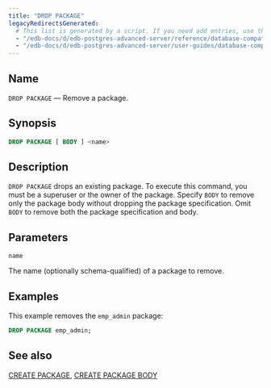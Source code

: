 ```yaml
---
title: "DROP PACKAGE"
legacyRedirectsGenerated:
  # This list is generated by a script. If you need add entries, use the `legacyRedirects` key.
  - "/edb-docs/d/edb-postgres-advanced-server/reference/database-compatibility-for-oracle-developers-reference-guide/9.6/Database_Compatibility_for_Oracle_Developers_Reference_Guide.1.063.html"
  - "/edb-docs/d/edb-postgres-advanced-server/user-guides/database-compatibility-for-oracle-developers-guide/9.5/Database_Compatibility_for_Oracle_Developers_Guide.1.091.html"
---
```


<div id="drop_package" class="registered_link"></div>

## Name

`DROP PACKAGE` &mdash; Remove a package.

## Synopsis

```sql
DROP PACKAGE [ BODY ] <name>
```

## Description

`DROP PACKAGE` drops an existing package. To execute this command, you must be a superuser or the owner of the package. Specify `BODY` to remove only the package body without dropping the package specification. Omit `BODY` to remove both the package specification and body.

## Parameters

`name`

 The name (optionally schema-qualified) of a package to remove.

## Examples

This example removes the `emp_admin` package:

```sql
DROP PACKAGE emp_admin;
```

## See also

[CREATE PACKAGE](26_create_package/#create_package), [CREATE PACKAGE BODY](27_create_package_body/#create_package_body)
